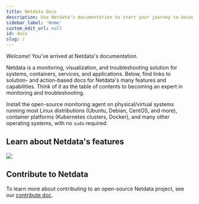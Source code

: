 ```yaml
---
title: Netdata Docs
description: Use Netdata's documentation to start your journey to being a monitoring expert. Learn about essential features, solve problems quickly, and start troubleshooting.
sidebar_label: 'Home'
custom_edit_url: null
id: docs
slug: /
---
```



_Welcome!_ You’ve arrived at Netdata's documentation.

Netdata is a monitoring, visualization, and troubleshooting solution for systems, containers, services, and
applications. Below, find links to solution- and action-based docs for Netdata's many features and capabilities. Think
of it as the table of contents to becoming an expert in monitoring and troubleshooting.

<Grid columns="1" className="mb-16">
  <Box 
    to="/docs/get-started" 
    title="Get started"
    cta="Install now"
    image={true}>
    Install the open-source monitoring agent on physical/virtual systems running most Linux distributions (Ubuntu, Debian, CentOS, and more), container platforms (Kubernetes clusters, Docker), and many other operating systems, with no <code>sudo</code> required.
  </Box>
</Grid>

## Learn about Netdata's features

<Grid columns="2">
  <Box
    title="Overview">
    <BoxList>
      <BoxListItem to="/docs/overview/what-is-netdata" title="What is Netdata?" />
      <BoxListItem to="/docs/overview/why-netdata" title="Why use Netdata?" />
      <BoxListItem to="https://netdata.cloud/pricing/" title="Pricing" />
      <BoxListItem to="/docs/overview/netdata-monitoring-stack" title="How to use Netdata with your existing stack" />
      <BoxListItem separator />
      <BoxListItem to="https://netdata.cloud/data-privacy/" title="Data Privacy" />
      <BoxListItem to="/docs/agent/netdata-security" title="Security design" />
      <BoxListItem to="/docs/agent/anonymous-statistics" title="Anonymous statistics" />
    </BoxList>
  </Box>
  <Box
    title="Installation">
    <BoxList>
      <BoxListItem to="/docs/agent/packaging/installer/methods/kickstart" title="Linux with one-line installer" />
      <BoxListItem to="/docs/agent/packaging/installer/methods/kickstart-64" title="Linux with pre-built static binary" />
      <BoxListItem to="/docs/agent/packaging/installer/methods/packages" title="Linux with .deb/.rpm package" />
      <BoxListItem to="/docs/agent/packaging/docker" title="Run with Docker" />
      <BoxListItem to="/docs/agent/packaging/installer/methods/kubernetes" title="Deploy on Kubernetes" />
      <BoxListItem separator />
      <BoxListItem to="/docs/agent/packaging/installer/update" title="Update" />
      <BoxListItem to="/docs/agent/packaging/installer/reinstall" title="Reinstall" />
      <BoxListItem to="/docs/agent/packaging/installer/uninstall" title="Uninstall" />
    </BoxList>
  </Box>
  <Box
    title="Configuration">
    <BoxList>
      <BoxListItem to="/docs/configure/nodes" title="Configure the Netdata Agent" />
      <BoxListItem to="/docs/configure/common-changes" title="Common configuration changes" />
      <BoxListItem to="/docs/configure/start-stop-restart" title="Start, stop, or restart the Netdata Agent" />
      <BoxListItem separator />
      <BoxListItem to="/docs/configure/secure-nodes" title="Secure your nodes" />
      <BoxListItem to="/docs/agent/running-behind-nginx" title="Reverse proxy with Nginx" />
      <BoxListItem to="/docs/agent/running-behind-apache" title="Reverse proxy with Apache" />
    </BoxList>
  </Box>
  <Box
    title="Dashboard">
    <BoxList>
      <BoxListItem to="/docs/dashboard/how-dashboard-works" title="How the dashboard works" />
      <BoxListItem to="/docs/dashboard/interact-charts" title="Interact with charts" />
      <BoxListItem to="/docs/dashboard/dimensions-contexts-families" title="Chart dimensions, contexts, and families" />
      <BoxListItem to="/docs/dashboard/visualization-date-and-time-controls" title="Visualization date and time controls" />
      <BoxListItem to="/docs/dashboard/import-export-print-snapshot" title="Import, export, and print a snapshot" />
      <BoxListItem separator />
      <BoxListItem to="/docs/dashboard/customize" title="Customize the standard dashboard" />
      <BoxListItem to="/docs/agent/web/gui/custom" title="Custom dashboards" />
    </BoxList>
  </Box>
  <Box
    title="Data collection">
    <BoxList>
      <BoxListItem to="/docs/collect/how-collectors-work" title="How Netdata's metrics collectors work" />
      <BoxListItem to="/docs/collect/enable-configure" title="Enable or configure a collector" />
      <BoxListItem separator />
      <BoxListItem to="/docs/collect/system-metrics" title="System metrics" />
      <BoxListItem to="/docs/collect/container-metrics" title="Container metrics" />
      <BoxListItem to="/docs/collect/application-metrics" title="Application metrics" />
      <BoxListItem separator />
      <BoxListItem to="/docs/agent/collectors/collectors" title="Supported collectors list" />
    </BoxList>
  </Box>
  <Box
    title="Alerts and notifications">
    <BoxList>
      <BoxListItem to="/docs/monitor/view-active-alarms" title="View active health alarms" />
      <BoxListItem to="/docs/monitor/configure-alarms" title="Configure health alarms" />
      <BoxListItem separator />
      <BoxListItem to="/docs/monitor/enable-notifications" title="Enable alert notifications" />
    </BoxList>
  </Box>
  <Box
    title="Metrics storage and management">
    <BoxList>
      <BoxListItem to="/docs/store/distributed-data-architecture" title="Distributed data architecture" />
      <BoxListItem to="/docs/store/change-metrics-storage" title="Change how long Netdata stores metrics" />
      <BoxListItem separator />
      <BoxListItem to="/docs/metrics-storage-management/how-streaming-works" title="How metrics streaming works" />
      <BoxListItem to="/docs/metrics-storage-management/enable-streaming" title="Enable streaming between nodes" />
      <BoxListItem separator />
      <BoxListItem to="/docs/export/external-databases" title="Export metrics to external time-series databases" />
      <BoxListItem to="/docs/export/enable-connector" title="Enable an exporting connector" />
    </BoxList>
  </Box>
  <Box
    to="/docs/cheatsheet">
    <img src="/img/cheatsheet/netdata-cheatsheet.png" />
  </Box>
</Grid>

## Contribute to Netdata

To learn more about contributing to an open-source Netdata project, see our [contribute doc](/contribute).
